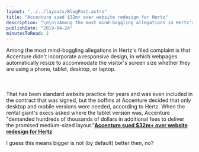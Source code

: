```yaml
---
layout: "../../layouts/BlogPost.astro"
title: "Accenture sued $32m+ over website redesign for Hertz"
description: "\n\n\nAmong the most mind-boggling allegations in Hertz's filed complaint is that Accenture didn't incorporate a responsive design, in which webpages automatically resize to accommodate the visitor's screen size whether they are using a phone, tablet, desktop, or laptop.\n\n\n\n\n\nThat has been standard website practice for years and was even included in the contract that was signed, but the boffins at Accenture decided that only desktop and mobile versions were needed, according to Hertz. When the rent"
publishDate: "2019-04-24"
minutesToRead: 3
---
```


<div class="blockquote">
<div><p>Among the most mind-boggling allegations in Hertz's filed complaint is that Accenture didn't incorporate a responsive design, in which webpages automatically resize to accommodate the visitor's screen size whether they are using a phone, tablet, desktop, or laptop.<br>
<br><br><br>
That has been standard website practice for years and was even included in the contract that was signed, but the boffins at Accenture decided that only desktop and mobile versions were needed, according to Hertz. When the rental giant's execs asked where the tablet version was, Accenture "demanded hundreds of thousands of dollars in additional fees to deliver the promised medium-sized layout.”<strong><a href="https://www.theregister.co.uk/2019/04/23/hertz_accenture_lawsuit/?ref=antonsten.com">Accenture sued $32m+ over website redesign for Hertz</a></strong></p></div>
</div>

<p>I guess this means bigger is not (by default) better then, no?</p>